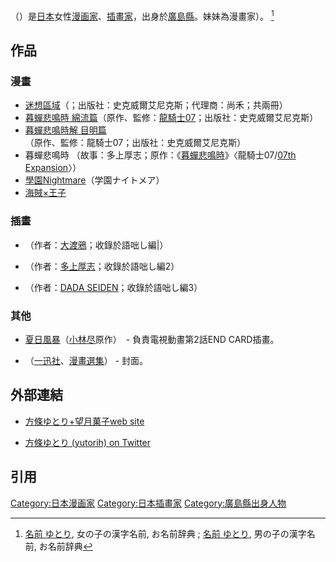 {{blpsources|time=2019-01-26T11:52:17+00:00}}
{{Infobox Comics creator
|名稱= 方條 ゆとり
|english= Yutori Hōjō
|japanese= 方條 ゆとり
|kana= ほうじょう ゆとり
|romaji= Hōjō Yutori
|出生日期= ????年2月2日
|出生地點= {{JPN}}[[廣島縣|廣島縣]]
|逝世日期= 
|逝世地點= 
|國籍= {{JPN}}
|職業= [[漫畫家|漫畫家]]、[[插畫家|插畫家]]
|類型= [[少年漫畫|少年漫畫]]
|活動開始= 
|活動結束= 
|代表作= 
|獲得獎項= 
}}
{{japanese|japanese=方條 ゆとり|kana=ほうじょう ゆとり|romaji=Hōjō Yutori}}

'''{{lang|ja|方條 ゆとり}}'''（{{bd||2月2日|catIdx=Hojo Yutori}}）是[[日本|日本]]女性[[漫画家|漫画家]]、[[插畫家|插畫家]]，出身於[[廣島縣|廣島縣]]。妹妹為漫畫家{{link-ja|望月菓子|望月菓子}}）。 <ref>[http://name.m3q.jp/?g=2&s=ゆとり 名前 ゆとり], 女の子の漢字名前, お名前辞典 ; [http://name.m3q.jp/?g=1&s=ゆとり 名前 ゆとり], 男の子の漢字名前, お名前辞典</ref>

== 作品 ==
=== 漫畫 ===
* [[迷想區域|迷想區域]]（{{lang-ja|迷想区閾}}；出版社：史克威爾艾尼克斯；代理商：尚禾；共兩冊）
* [[暮蟬悲鳴時_綿流篇|暮蟬悲鳴時 綿流篇]]（原作、監修：[[龍騎士07|龍騎士07]]；出版社：史克威爾艾尼克斯）
* [[暮蟬悲鳴時解_目明篇|暮蟬悲鳴時解 目明篇]]（原作、監修：龍騎士07；出版社：史克威爾艾尼克斯）
* 暮蟬悲鳴時 {{lang|ja|雛げし編}}（故事：多上厚志；原作：《[[暮蟬悲鳴時|暮蟬悲鳴時]]》〈龍騎士07/[[07th_Expansion|07th Expansion]]〉）
* [[學園Nightmare|學園Nightmare]]（学園ナイトメア）
* [[海賊×王子|海賊×王子]]

=== 插畫 ===
* {{lang|ja|ひぐらしのなく頃に 女こまし編 最高のパラダイスをどうかあなたに……}}（作者：[[大渡鴉|大渡鴉]]；收錄於語咄し編|）
* {{lang|ja|ひぐらしのなく頃に 雛げし編}}（作者：[[多上厚志|多上厚志]]；收錄於語咄し編2）
* {{lang|ja|ひぐらしのなく頃に 富竹ジロウは二度死ぬ}}（作者：[[DADA_SEIDEN|DADA SEIDEN]]；收錄於語咄し編3）

=== 其他 ===
* [[夏日風暴|夏日風暴]]（[[小林尽|小林尽]]原作）　- 負責電視動畫第2話END CARD插畫。
* {{lang|ja|ひぐらしのなく頃に 新奇譚集}}（[[一迅社|一迅社]]、[[漫畫選集|漫畫選集]]） - 封面。

== 外部連結 ==
* {{ja}}[http://yutori.main.jp/ 方條ゆとり+望月菓子web site] {{Wayback|url=http://yutori.main.jp/ |date=20190915191820 }}
* {{ja}}[http://twitter.com/yutorih 方條ゆとり (yutorih) on Twitter] {{Wayback|url=http://twitter.com/yutorih |date=20200523204428 }}

==引用==
{{reflist}}

{{DEFAULTSORT:Houjou Yutori}}
[[Category:日本漫画家|Category:日本漫画家]]
[[Category:日本插畫家|Category:日本插畫家]]
[[Category:廣島縣出身人物|Category:廣島縣出身人物]]